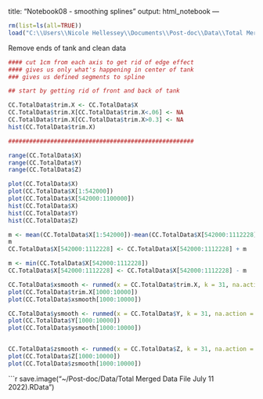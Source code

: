 title: "Notebook08 - smoothing splines"
output: html_notebook
---

```r
rm(list=ls(all=TRUE))
load("C:\\Users\\Nicole Hellessey\\Documents\\Post-doc\\Data\\Total Merged Data File (July 11 2022).Rdata")
```

Remove ends of tank and clean data

```r
#### cut 1cm from each axis to get rid of edge effect
#### gives us only what's happening in center of tank 
### gives us defined segments to spline

## start by getting rid of front and back of tank 

CC.TotalData$trim.X <- CC.TotalData$X
CC.TotalData$trim.X[CC.TotalData$trim.X<.06] <- NA
CC.TotalData$trim.X[CC.TotalData$trim.X>0.3] <- NA
hist(CC.TotalData$trim.X)

#####################################################

range(CC.TotalData$X)
range(CC.TotalData$Y)
range(CC.TotalData$Z)

plot(CC.TotalData$X)
plot(CC.TotalData$X[1:542000])
plot(CC.TotalData$X[542000:1100000])
hist(CC.TotalData$X)
hist(CC.TotalData$Y)
hist(CC.TotalData$Z)

m <- mean(CC.TotalData$X[1:542000])-mean(CC.TotalData$X[542000:1112228])  ## correcting for video camera shift
m
CC.TotalData$X[542000:1112228] <- CC.TotalData$X[542000:1112228] + m

m <- min(CC.TotalData$X[542000:1112228])
CC.TotalData$X[542000:1112228] <- CC.TotalData$X[542000:1112228] - m


```
```r

CC.TotalData$xsmooth <- runmed(x = CC.TotalData$trim.X, k = 31, na.action = 'na.omit')  ## optimum number for smoothing (try 31 to 101)
plot(CC.TotalData$trim.X[1000:10000])
plot(CC.TotalData$xsmooth[1000:10000])

CC.TotalData$ysmooth <- runmed(x = CC.TotalData$Y, k = 31, na.action = 'na.omit')
plot(CC.TotalData$Y[1000:10000])
plot(CC.TotalData$ysmooth[1000:10000])


CC.TotalData$zsmooth <- runmed(x = CC.TotalData$Z, k = 31, na.action = 'na.omit')
plot(CC.TotalData$Z[1000:10000])
plot(CC.TotalData$zsmooth[1000:10000])


```

```r
save.image("~/Post-doc/Data/Total Merged Data File July 11 2022).RData")

